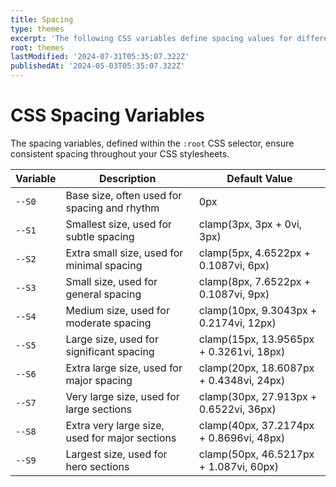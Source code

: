 ```yaml
---
title: Spacing
type: themes
excerpt: 'The following CSS variables define spacing values for different breakpoints. These variables are responsive and adjust dynamically based on the viewport size. If you prefer different spacing for your project, you can customize these values according to your needs.'
root: themes
lastModified: '2024-07-31T05:35:07.322Z'
publishedAt: '2024-05-03T05:35:07.322Z'
---
```


# CSS Spacing Variables

The spacing variables, defined within the `:root` CSS selector, ensure consistent spacing throughout your CSS stylesheets.

| Variable | Description                                    | Default Value                           |
| -------- | ---------------------------------------------- | --------------------------------------- |
| `--S0`   | Base size, often used for spacing and rhythm   | 0px                                     |
| `--S1`   | Smallest size, used for subtle spacing         | clamp(3px, 3px + 0vi, 3px)              |
| `--S2`   | Extra small size, used for minimal spacing     | clamp(5px, 4.6522px + 0.1087vi, 6px)    |
| `--S3`   | Small size, used for general spacing           | clamp(8px, 7.6522px + 0.1087vi, 9px)    |
| `--S4`   | Medium size, used for moderate spacing         | clamp(10px, 9.3043px + 0.2174vi, 12px)  |
| `--S5`   | Large size, used for significant spacing       | clamp(15px, 13.9565px + 0.3261vi, 18px) |
| `--S6`   | Extra large size, used for major spacing       | clamp(20px, 18.6087px + 0.4348vi, 24px) |
| `--S7`   | Very large size, used for large sections       | clamp(30px, 27.913px + 0.6522vi, 36px)  |
| `--S8`   | Extra very large size, used for major sections | clamp(40px, 37.2174px + 0.8696vi, 48px) |
| `--S9`   | Largest size, used for hero sections           | clamp(50px, 46.5217px + 1.087vi, 60px)  |
